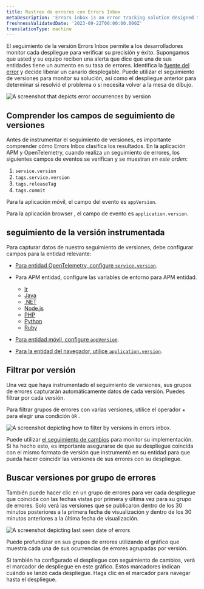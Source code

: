 ```yaml
---
title: Rastreo de errores con Errors Inbox
metaDescription: 'Errors inbox is an error tracking solution designed to give you the tools to proactively detect, triage, and resolve errors across your full application stack.'
freshnessValidatedDate: '2023-09-22T00:00:00.000Z'
translationType: machine
---
```





El seguimiento de la versión Errors Inbox permite a los desarrolladores monitor cada despliegue para verificar su precisión y éxito. Supongamos que usted y su equipo reciben una alerta que dice que una de sus entidades tiene un aumento en su tasa de errores. Identifica la [fuente del error](/docs/tutorial-error-tracking/respond-outages/) y decide liberar un canario desplegable. Puede utilizar el seguimiento de versiones para monitor su solución, así como el despliegue anterior para determinar si resolvió el problema o si necesita volver a la mesa de dibujo.

<img
  title="errors inbox change tracking"
  alt="A screenshot that depicts error occurrences by version"
  src={errorsinboxErrorsInboxChangeTracking}
/>

## Comprender los campos de seguimiento de versiones

Antes de instrumentar el seguimiento de versiones, es importante comprender cómo Errors Inbox clasifica los resultados. En la aplicación APM y OpenTelemetry, cuando realiza un seguimiento de errores, los siguientes campos de eventos se verifican y se muestran _en este orden_:

1. `service.version`
2. `tags.service.version`
3. `tags.releaseTag`
4. `tags.commit`

Para la aplicación móvil, el campo del evento es `appVersion`.

Para la aplicación browser , el campo de evento es `application.version`.

## seguimiento de la versión instrumentada

Para capturar datos de nuestro seguimiento de versiones, debe configurar campos para la entidad relevante:

* [Para entidad OpenTelemetry, configure `service.version`](/docs/more-integrations/open-source-telemetry-integrations/opentelemetry/best-practices/opentelemetry-best-practices-resources/).

* Para APM entidad, configure las variables de entorno para APM entidad.

  * [Ir](/docs/apm/agents/go-agent/configuration/go-agent-code-level-metrics-config/#errors-inbox-configuration)
  * [Java](/docs/apm/agents/java-agent/configuration/java-agent-configuration-config-file/#errors-inbox-configuration)
  * [.NET](/docs/apm/agents/net-agent/configuration/net-agent-configuration/#errors-inbox-configuration)
  * [Node.js](/docs/apm/agents/nodejs-agent/installation-configuration/nodejs-agent-configuration/#errors-inbox-configuration)
  * [PHP](/docs/apm/agents/php-agent/configuration/php-agent-configuration/#errors-inbox-configuration)
  * [Python](/docs/apm/agents/python-agent/configuration/python-agent-configuration/#errors-inbox-configuration)
  * [Ruby](/docs/apm/agents/ruby-agent/configuration/ruby-agent-configuration/#errors-inbox-configuration)

* [Para entidad móvil, configure `appVersion`](/docs/mobile-monitoring/new-relic-mobile/mobile-sdk/set-application-version/).

* [Para la entidad del navegador, utilice `application.version`](/docs/browser/new-relic-browser/browser-apis/setApplicationVersion/).

## Filtrar por versión

Una vez que haya instrumentado el seguimiento de versiones, sus grupos de errores capturarán automáticamente datos de cada versión. Puedes filtrar por cada versión.

Para filtrar grupos de errores con varias versiones, utilice el operador + para elegir una condición `OR` .

<img
  title="version tracking errors inbox"
  alt="A screenshot depicting how to filter by versions in errors inbox. "
  src={errorsinboxFilterErrorsbyVersions}
/>

Puede utilizar [el seguimiento de cambios](/docs/change-tracking/change-tracking-view-analyze/) para monitor su implementación. Si ha hecho esto, es importante asegurarse de que su despliegue coincida con el mismo formato de versión que instrumentó en su entidad para que pueda hacer coincidir las versiones de sus errores con su despliegue.

## Buscar versiones por grupo de errores

También puede hacer clic en un grupo de errores para ver cada despliegue que coincida con las fechas vistas por primera y última vez para su grupo de errores. Solo verá las versiones que se publicaron dentro de los 30 minutos posteriores a la primera fecha de visualización y dentro de los 30 minutos anteriores a la última fecha de visualización.

<img
  title="error date"
  alt="A screenshot depicting last seen date of errors"
  src={errorsinboxErrorDate}
/>

Puede profundizar en sus grupos de errores utilizando el gráfico que muestra cada una de sus ocurrencias de errores agrupadas por versión.

Si también ha configurado el despliegue con seguimiento de cambios, verá el marcador de despliegue en este gráfico. Estos marcadores indican cuándo se lanzó cada despliegue. Haga clic en el marcador para navegar hasta el despliegue.